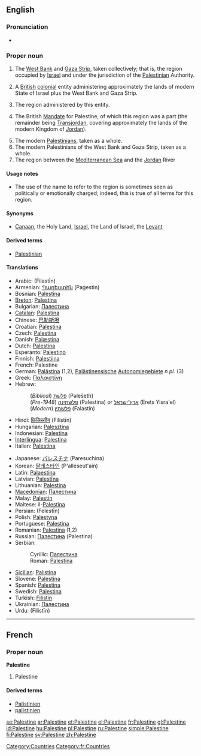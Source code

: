 ==English==
{{wikipedia}}

===Pronunciation===
* {{a|US}} {{SAMPA|/p{lIstaIn/}}

===Proper noun===
{{en-proper noun}}

# The [[West Bank]] and [[Gaza Strip]], taken collectively; that is, the region occupied by [[Israel]] and under the jurisdiction of the [[Palestinian]] Authority.
# {{historical|technical}} A [[British]] [[colonial]] entity administering approximately the lands of modern State of Israel plus the West Bank and Gaza Strip.
# The region administered by this entity.
# {{historical|technical|rare}} The British [[mandate|Mandate]] for Palestine, of which this region was a part (the remainder being [[Transjordan]], covering approximately the lands of the modern Kingdom of [[Jordan]]).
# The modern [[Palestinian]]s, taken as a whole.
# The modern Palestinians of the West Bank and Gaza Strip, taken as a whole.
# The region between the [[Mediterranean Sea]] and the [[Jordan]] River

====Usage notes====
* {{sense|the region}} The use of the name {{term||Palestine}} to refer to the region  is sometimes seen as politically or emotionally charged; indeed, this is true of all terms for this region.

====Synonyms====
* {{sense|the region}} [[Canaan]], the Holy Land, [[Israel]], the Land of Israel, the [[Levant]]

====Derived terms====
* [[Palestinian]]

====Translations====
{{top}}
* Arabic: {{Arab|[[فلسطين]]}} (Filastīn)
* Armenian: [[Պաղեստին]] (Paġestin)
* Bosnian: [[Palestina]] {{f}}
* [[Breton]]: [[Palestina]]
* Bulgarian: [[Палестина]] {{f}}
* [[Catalan]]: [[Palestina]]
* Chinese: [[巴勒斯坦]]
* Croatian: [[Palestina]] {{f}}
* Czech: [[Palestina]] {{f}}
* Danish: [[Palæstina]]
* Dutch: [[Palestina]]
* Esperanto: [[Palestino]]
* Finnish: [[Palestiina]]
* French: Palestine {{f}}
* German: [[Palästina]] {{n}} (1,2), [[Palästinensisch]]e [[Autonomiegebiet]]e ''n pl.'' (3)
* Greek: [[Παλαιστίνη]] {{f}}
* Hebrew:
*: (''Biblical'') [[פלשת|פלשׁת]] (Pəlešeth)
*: (''Pre-1948'') [[פלשתינה]] (Palestina) or [[ארץ־ישראל]] (Erets Yisra'el)
*: (''Modern'') [[פלשתין]] (Falastin)
* Hindi: [[फ़िलिस्तीन]] (Filistīn)
* Hungarian: [[Palesztina]]
* Indonesian: [[Palestina]]
* [[Interlingua]]: [[Palestina]]
* Italian: [[Palestina]]
{{mid}}
* Japanese: [[パレスチナ]] (Paresuchina)
* Korean: [[팔레스타인]] (P'alleseut'ain)
* Latin: [[Palaestina]]
* Latvian: [[Palestīna]]
* Lithuanian: [[Palestina]]
* [[Macedonian]]: [[Палестина]] {{f}}
* Malay: [[Palestin]]
* Maltese: il-[[Palestina]]
* Persian: {{fa-Arab|[[فلسطین]]}} (Felestīn)
* Polish: [[Palestyna]]
* Portuguese: [[Palestina]] {{f}}
* Romanian: [[Palestina]] {{f}} (1,2)
* Russian: [[Палестина]] (Palestina) {{f}}
* Serbian:
*: Cyrillic: [[Палестина]] {{f}}
*: Roman: [[Palestina]] {{f}}
* [[Sicilian]]: [[Palistina]] {{f}}
* Slovene: [[Palestina]] {{f}}
* Spanish: [[Palestina]]
* Swedish: [[Palestina]]
* Turkish: [[Filistin]]
* Ukrainian: [[Палестина]] {{f}}
* Urdu: {{ur-Arab|[[فلسطین]]}} (Filistīn) {{f}}
{{bottom}}

[[Category:Countries]]

----

==French==

===Proper noun===
'''Palestine''' {{f}}

# Palestine

====Derived terms====
* [[Palistinien]]
* [[palistinien]]

[[Category:fr:Countries]]

[[se:Palestine]]
[[ar:Palestine]]
[[et:Palestine]]
[[el:Palestine]]
[[fr:Palestine]]
[[gl:Palestine]]
[[id:Palestine]]
[[hu:Palestine]]
[[pl:Palestine]]
[[ru:Palestine]]
[[simple:Palestine]]
[[fi:Palestine]]
[[sv:Palestine]]
[[zh:Palestine]]